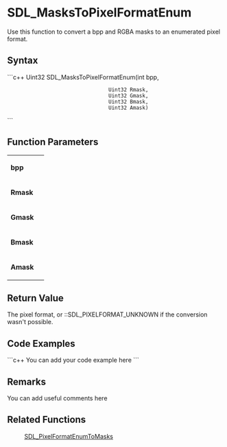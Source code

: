 <!-- pragma section-numbers off -->
<!-- pragma disable-camelcase -->

= SDL_MasksToPixelFormatEnum =
Use this function to convert a bpp and RGBA masks to an enumerated pixel format.


== Syntax ==
```c++
Uint32 SDL_MasksToPixelFormatEnum(int    bpp,
                                  Uint32 Rmask,
                                  Uint32 Gmask,
                                  Uint32 Bmask,
                                  Uint32 Amask)
```

== Function Parameters ==
{|
|'''bpp'''
|
|-
|'''Rmask'''
|
|-
|'''Gmask'''
|
|-
|'''Bmask'''
|
|-
|'''Amask'''
|
|}

== Return Value ==
The pixel format, or ::SDL_PIXELFORMAT_UNKNOWN if the conversion wasn't possible.

== Code Examples ==
```c++
You can add your code example here
```

== Remarks ==
You can add useful comments here

== Related Functions ==
:[[SDL_PixelFormatEnumToMasks]]
